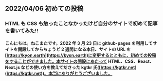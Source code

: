 ## 2022/04/06 初めての投稿

### HTML も CSS も触ったことなかったけど自分のサイトで初めて記事を書いてみた!!

#### こんにちは。ねこまたです。2022 年 3 月 23 日に github-pages を利用してサイトを開設してからちょうど 2 週間になる本日、サイトの URL を[https://kyon.earth](https://kyon.earth)に変更するとともに、初めての投稿をすることができました。本サイトの開設にあたって HTML、CSS、React、Next.js などの使い方を教えてださった kgtkr 氏([https://kgtkr.net](https://kgtkr.net))、本当にありがとうございました。
